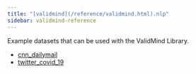 ```yaml
---
title: "[validmind](/reference/validmind.html).nlp"
sidebar: validmind-reference
---
```


Example datasets that can be used with the ValidMind Library.

- [cnn_dailymail](nlp/cnn_dailymail.qmd)
- [twitter_covid_19](nlp/twitter_covid_19.qmd)
